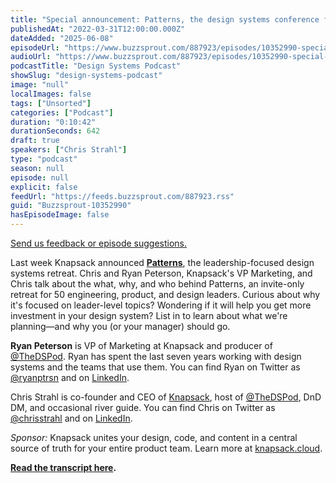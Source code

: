 ```yaml
---
title: "Special announcement: Patterns, the design systems conference for leaders"
publishedAt: "2022-03-31T12:00:00.000Z"
dateAdded: "2025-06-08"
episodeUrl: "https://www.buzzsprout.com/887923/episodes/10352990-special-announcement-patterns-the-design-systems-conference-for-leaders.mp3"
audioUrl: "https://www.buzzsprout.com/887923/episodes/10352990-special-announcement-patterns-the-design-systems-conference-for-leaders.mp3"
podcastTitle: "Design Systems Podcast"
showSlug: "design-systems-podcast"
image: "null"
localImages: false
tags: ["Unsorted"]
categories: ["Podcast"]
duration: "0:10:42"
durationSeconds: 642
draft: true
speakers: ["Chris Strahl"]
type: "podcast"
season: null
episode: null
explicit: false
feedUrl: "https://feeds.buzzsprout.com/887923.rss"
guid: "Buzzsprout-10352990"
hasEpisodeImage: false
---
```

[Send us feedback or episode suggestions.](https://www.buzzsprout.com/twilio/text_messages/887923/open_sms)

Last week Knapsack announced [**Patterns**](https://www.gopatterns.co), the leadership-focused design systems retreat. Chris and Ryan Peterson, Knapsack's VP Marketing, and Chris talk about the what, why, and who behind Patterns, an invite-only retreat for 50 engineering, product, and design leaders. Curious about why it's focused on leader-level topics? Wondering if it will help you get more investment in your design system? List in to learn about what we're planning—and why you (or your manager) should go.  
  
**Ryan Peterson** is VP of Marketing at Knapsack and producer of [@TheDSPod](https://twitter.com/thedspod). Ryan has spent the last seven years working with design systems and the teams that use them. You can find Ryan on Twitter as [@ryanptrsn](https://twitter.com/ryanptrsn) and on [LinkedIn](https://www.linkedin.com/in/ryanptrsn/).  
  
Chris Strahl is co-founder and CEO of [Knapsack](https://www.knapsack.cloud/), host of [@TheDSPod](https://twitter.com/thedspod), DnD DM, and occasional river guide. You can find Chris on Twitter as [@chrisstrahl](https://twitter.com/chrisstrahl) and on [LinkedIn](https://www.linkedin.com/in/chrisstrahl/).  
  
_Sponsor:_ Knapsack unites your design, code, and content in a central source of truth for your entire product team. Learn more at [knapsack.cloud](https://www.knapsack.cloud/).  
  
[**Read the transcript here**](https://docs.google.com/document/d/1ATp2JXcvbJ8a_PJFh25MhApqffJ0Dw2j/edit?usp=sharing&ouid=117248728692813582153&rtpof=true&sd=true)**.**
